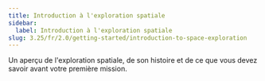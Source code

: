 ```yaml
---
title: Introduction à l'exploration spatiale
sidebar:
  label: Introduction à l'exploration spatiale
slug: 3.25/fr/2.0/getting-started/introduction-to-space-exploration
---
```


Un aperçu de l'exploration spatiale, de son histoire et de ce que vous devez savoir avant votre première mission.

